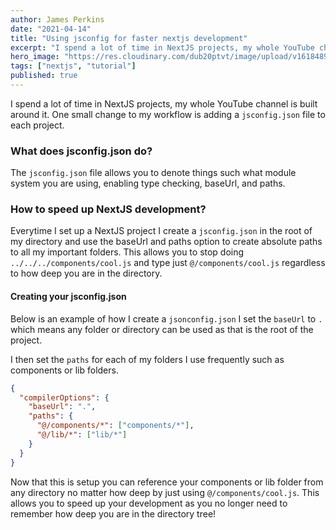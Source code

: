 ```yaml
---
author: James Perkins
date: "2021-04-14"
title: "Using jsconfig for faster nextjs development"
excerpt: "I spend a lot of time in NextJS projects, my whole YouTube channel is built around it. One small change to my workflow is adding a jsconfig.json file to each project.The jsconfig.json file allows you to denote things such what module system you are using, enabling type checking"
hero_image: "https://res.cloudinary.com/dub20ptvt/image/upload/v1618489777/jsconfig_u00b8m.png"
tags: ["nextjs", "tutorial"]
published: true
---
```


I spend a lot of time in NextJS projects, my whole YouTube channel is built around it. One small change to my workflow is adding a `jsconfig.json` file to each project.

### What does jsconfig.json do?

The `jsconfig.json` file allows you to denote things such what module system you are using, enabling type checking, baseUrl, and paths.

### How to speed up NextJS development?

Everytime I set up a NextJS project I create a `jsconfig.json` in the root of my directory and use the baseUrl and paths option to create absolute paths to all my important folders. This allows you to stop doing `../../../components/cool.js` and type just `@/components/cool.js` regardless to how deep you are in the directory.

#### Creating your jsconfig.json

Below is an example of how I create a `jsonconfig.json` I set the `baseUrl` to `.` which means any folder or directory can be used as that is the root of the project.

I then set the `paths` for each of my folders I use frequently such as components or lib folders.

```json
{
  "compilerOptions": {
    "baseUrl": ".",
    "paths": {
      "@/components/*": ["components/*"],
      "@/lib/*": ["lib/*"]
    }
  }
}
```

Now that this is setup you can reference your components or lib folder from any directory no matter how deep by just using `@/components/cool.js`. This allows you to speed up your development as you no longer need to remember how deep you are in the directory tree!
